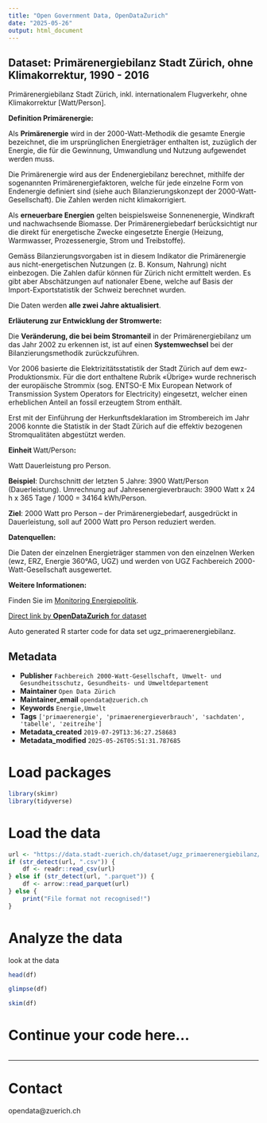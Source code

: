 ```yaml
---
title: "Open Government Data, OpenDataZurich"
date: "2025-05-26"
output: html_document
---
```


## Dataset: Primärenergiebilanz Stadt Zürich, ohne Klimakorrektur, 1990 - 2016


Primärenergiebilanz Stadt Zürich, inkl. internationalem Flugverkehr, ohne Klimakorrektur [Watt/Person].


**Definition Primärenergie:**


Als **Primärenergie** wird in der 2000-Watt-Methodik die gesamte Energie bezeichnet, die im ursprünglichen Energieträger enthalten ist, zuzüglich der Energie, die für die Gewinnung, Umwandlung und Nutzung aufgewendet werden muss.

Die Primärenergie wird aus der Endenergiebilanz berechnet, mithilfe der sogenannten Primärenergiefaktoren, welche für jede einzelne Form von Endenergie definiert sind (siehe auch Bilanzierungskonzept der 2000-Watt-Gesellschaft). Die Zahlen werden nicht klimakorrigiert.

Als **erneuerbare Energien** gelten beispielsweise Sonnenenergie, Windkraft und nachwachsende Biomasse. Der Primärenergiebedarf berücksichtigt nur die direkt für energetische Zwecke eingesetzte Energie (Heizung, Warmwasser, Prozessenergie, Strom und Treibstoffe).

Gemäss Bilanzierungsvorgaben ist in diesem Indikator die Primärenergie aus nicht-energetischen Nutzungen (z. B. Konsum, Nahrung) nicht einbezogen. Die Zahlen dafür können für Zürich nicht ermittelt werden. Es gibt aber Abschätzungen auf nationaler Ebene, welche auf Basis der Import-Exportstatistik der Schweiz berechnet wurden.

Die Daten werden **alle zwei Jahre aktualisiert**.


[]()

**Erläuterung zur Entwicklung der Stromwerte:**


Die **Veränderung, die bei beim Stromanteil** in der Primärenergiebilanz um das Jahr 2002 zu erkennen ist, ist auf einen **Systemwechsel** bei der Bilanzierungsmethodik zurückzuführen. 

Vor 2006 basierte die Elektrizitätsstatistik der Stadt Zürich auf dem ewz-Produktionsmix. Für die dort enthaltene Rubrik «Übrige» wurde rechnerisch der europäische Strommix (sog. ENTSO-E Mix European Network of Transmission System Operators for Electricity) eingesetzt, welcher einen erheblichen Anteil an fossil erzeugtem Strom enthält.

Erst mit der Einführung der Herkunftsdeklaration im Strombereich im Jahr 2006 konnte die Statistik in der Stadt Zürich auf die effektiv bezogenen Stromqualitäten abgestützt werden. 


[]()

**Einheit **Watt/Person**:**


Watt Dauerleistung pro Person. 

**Beispiel**: Durchschnitt der letzten 5 Jahre: 3900 Watt/Person (Dauerleistung).  Umrechnung auf Jahresenergieverbrauch: 3900 Watt x 24 h x 365 Tage / 1000 = 34164 kWh/Person.

**Ziel**: 2000 Watt pro Person – der Primärenergiebedarf, ausgedrückt in Dauerleistung, soll auf 2000 Watt pro Person reduziert werden.


[]()

**Datenquellen:**


Die Daten der einzelnen Energieträger stammen von den einzelnen Werken (ewz, ERZ, Energie 360°AG, UGZ) und werden von UGZ Fachbereich 2000-Watt-Gesellschaft ausgewertet.


[]()

**Weitere Informationen:**


Finden Sie im [Monitoring Energiepolitik](https://www.stadt-zuerich.ch/de/umwelt-und-energie/energie/planung-strategien/monitoring.html).


[]()



[Direct link by **OpenDataZurich** for dataset](https://data.stadt-zuerich.ch/dataset/ugz_primaerenergiebilanz)

Auto generated R starter code for data set ugz_primaerenergiebilanz.

## Metadata

- **Publisher** `Fachbereich 2000-Watt-Gesellschaft, Umwelt- und Gesundheitsschutz, Gesundheits- und Umweltdepartement`
- **Maintainer** `Open Data Zürich`
- **Maintainer_email** `opendata@zuerich.ch`
- **Keywords** `Energie,Umwelt`
- **Tags** `['primaerenergie', 'primaerenergieverbrauch', 'sachdaten', 'tabelle', 'zeitreihe']`
- **Metadata_created** `2019-07-29T13:36:27.258683`
- **Metadata_modified** `2025-05-26T05:51:31.787685`


# Load packages

```r
library(skimr)
library(tidyverse)
```

# Load the data

```r
url <- "https://data.stadt-zuerich.ch/dataset/ugz_primaerenergiebilanz/download/ugz_primaerenergiebilanz.csv"
if (str_detect(url, ".csv")) {
    df <- readr::read_csv(url)
} else if (str_detect(url, ".parquet")) {
    df <- arrow::read_parquet(url)
} else {
    print("File format not recognised!")
}
```

# Analyze the data

look at the data
```r
head(df)
```

```r
glimpse(df)
```

```r
skim(df)
```

# Continue your code here...

```r

```

------------------------------------------------------------------------

# Contact

opendata@zuerich.ch
